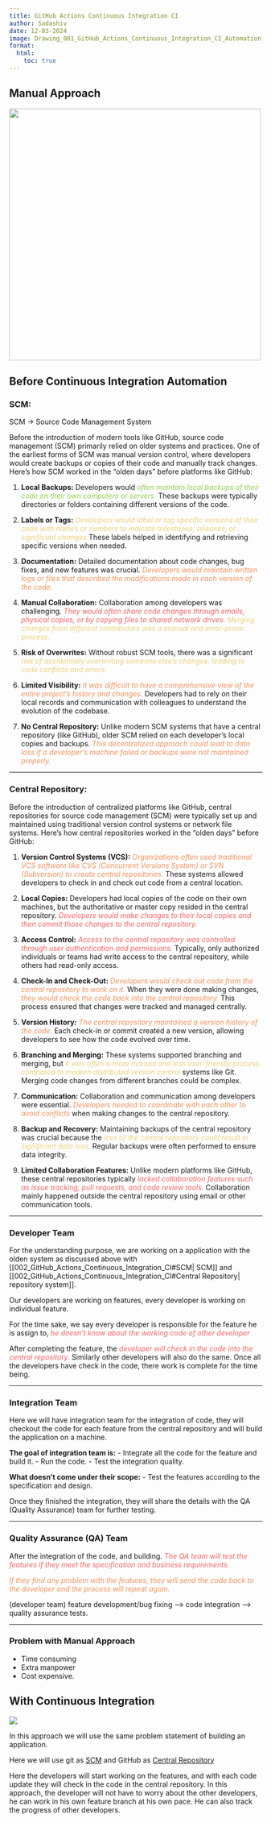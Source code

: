 ```yaml
---
title: GitHub Actions Continuous Integration CI
author: Sadashiv
date: 12-03-2024
image: Drawing_001_GitHub_Actions_Continuous_Integration_CI_Automation.png
format: 
  html:
    toc: true 
---
```


## Manual Approach

![](Drawing_001_GitHub_Actions_Continuous_Integration_CI_Manual_approach.png){width="500"}

## Before Continuous Integration Automation

### SCM: {#scm}

::: {.callout-note icon="false" appearance="simple"}
SCM -\> Source Code Management System
:::

Before the introduction of modern tools like GitHub, source code management (SCM) primarily relied on older systems and practices. One of the earliest forms of SCM was manual version control, where developers would create backups or copies of their code and manually track changes. Here's how SCM worked in the "olden days" before platforms like GitHub:

1.  **Local Backups:** Developers would [often maintain local backups of their code on their own computers or servers.]{style="font-style: italic; color:#92d050"} These backups were typically directories or folders containing different versions of the code.

2.  **Labels or Tags:** [Developers would label or tag specific versions of their code with names or numbers to indicate milestones, releases, or significant changes.]{style="font-style: italic; color:#edd17e"}These labels helped in identifying and retrieving specific versions when needed.

3.  **Documentation:** Detailed documentation about code changes, bug fixes, and new features was crucial. [Developers would maintain written logs or files that described the modifications made in each version of the code.]{style="font-style: italic; color:#f4925d"}

4.  **Manual Collaboration:** Collaboration among developers was challenging. [They would often share code changes through emails, physical copies, or by copying files to shared network drives.]{style="font-style: italic; color:#f76464"} [Merging changes from different contributors was a manual and error-prone process.]{style="font-style: italic; color:#edd17e"}

5.  **Risk of Overwrites:** Without robust SCM tools, there was a significant [risk of accidentally overwriting someone else's changes, leading to code conflicts and errors.]{style="font-style: italic; color:#edd17e"}

6.  **Limited Visibility:** [It was difficult to have a comprehensive view of the entire project's history and changes.]{style="font-style: italic; color:#f4925d"} Developers had to rely on their local records and communication with colleagues to understand the evolution of the codebase.

7.  **No Central Repository:** Unlike modern SCM systems that have a central repository (like GitHub), older SCM relied on each developer's local copies and backups. [This decentralized approach could lead to data loss if a developer's machine failed or backups were not maintained properly.]{style="font-style: italic; color:#f4925d"}

------------------------------------------------------------------------

### Central Repository: {#Central_Repository}

Before the introduction of centralized platforms like GitHub, central repositories for source code management (SCM) were typically set up and maintained using traditional version control systems or network file systems. Here's how central repositories worked in the "olden days" before GitHub:

1.  **Version Control Systems (VCS):** [Organizations often used traditional VCS software like CVS (Concurrent Versions System) or SVN (Subversion) to create central repositories.]{style="font-style: italic; color:#f4925d"} These systems allowed developers to check in and check out code from a central location.

2.  **Local Copies:** Developers had local copies of the code on their own machines, but the authoritative or master copy resided in the central repository. [Developers would make changes to their local copies and then commit those changes to the central repository.]{style="font-style: italic;color:#f76464"}

3.  **Access Control:** [Access to the central repository was controlled through user authentication and permissions.]{style="font-style: italic;color:#f76464"} Typically, only authorized individuals or teams had write access to the central repository, while others had read-only access.

4.  **Check-In and Check-Out:** [Developers would check out code from the central repository to work on it.]{style="font-style: italic;color:#f4925d"} When they were done making changes, [they would check the code back into the central repository.]{style="font-style: italic;color:#f4925d"} This process ensured that changes were tracked and managed centrally.

5.  **Version History:** [The central repository maintained a version history of the code.]{style="font-style: italic;color:#f4925d"} Each check-in or commit created a new version, allowing developers to see how the code evolved over time.

6.  **Branching and Merging:** These systems supported branching and merging, but [it was often a more manual and less user-friendly process compared to modern distributed version control]{style="font-style: italic;color:#edd17e"} systems like Git. Merging code changes from different branches could be complex.

7.  **Communication:** Collaboration and communication among developers were essential. [Developers needed to coordinate with each other to avoid conflicts]{style="font-style: italic;color:#f4925d"} when making changes to the central repository.

8.  **Backup and Recovery:** Maintaining backups of the central repository was crucial because the [loss of the central repository could result in significant data loss.]{style="font-style: italic; color:#edd17e"} Regular backups were often performed to ensure data integrity.

9.  **Limited Collaboration Features:** Unlike modern platforms like GitHub, these central repositories typically [lacked collaboration features such as issue tracking, pull requests, and code review tools.]{style="font-style: italic; color:#f76464"} Collaboration mainly happened outside the central repository using email or other communication tools.

------------------------------------------------------------------------

### Developer Team

For the understanding purpose, we are working on a application with the olden system as discussed above with \[\[002_GitHub_Actions_Continuous_Integration_CI#SCM\| SCM\]\] and \[\[002_GitHub_Actions_Continuous_Integration_CI#Central Repository\| repository system\]\].

Our developers are working on features, every developer is working on individual feature.

For the time sake, we say every developer is responsible for the feature he is assign to, [he doesn't know about the working code of other developer]{style="font-style: italic; color:#f76464"}

After completing the feature, the [developer will check in the code into the central repository.]{style="font-style: italic; color:#f76464"} Similarly other developers will also do the same. Once all the developers have check in the code, there work is complete for the time being.

------------------------------------------------------------------------

### Integration Team

Here we will have integration team for the integration of code, they will checkout the code for each feature from the central repository and will build the application on a machine.

**The goal of integration team is:** - Integrate all the code for the feature and build it. - Run the code. - Test the integration quality.

**What doesn't come under their scope:** - Test the features according to the specification and design.

Once they finished the integration, they will share the details with the QA (Quality Assurance) team for further testing.

------------------------------------------------------------------------

### Quality Assurance (QA) Team

After the integration of the code, and building. [The QA team will test the features if they meet the specification and business requirements.]{style="font-style: italic; color:#f76464"}

[If they find any problem with the features, they will send the code back to the developer and the process will repeat again.]{style="font-style: italic; color:#f4925d"}

(developer team) feature development/bug fixing --\> code integration --\> quality assurance tests.

------------------------------------------------------------------------

### Problem with Manual Approach

-   Time consuming
-   Extra manpower
-   Cost expensive.

## With Continuous Integration

![](Drawing_001_GitHub_Actions_Continuous_Integration_CI_Automation.png)

In this approach we will use the same problem statement of building an application.

Here we will use git as [SCM](#scm) and GitHub as [Central Repository](#Central_Repository)

Here the developers will start working on the features, and with each code update they will check in the code in the central repository. In this approach, the developer will not have to worry about the other developers, he can work in his own feature branch at his own pace. He can also track the progress of other developers.